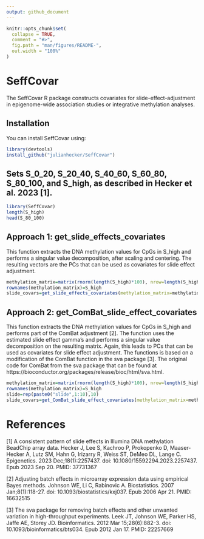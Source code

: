 ---
output: github_document
---

<!-- README.md is generated from README.Rmd. Please edit that file -->

```{r, include = FALSE}
knitr::opts_chunk$set(
  collapse = TRUE,
  comment = "#>",
  fig.path = "man/figures/README-",
  out.width = "100%"
)
```

# SeffCovar

<!-- badges: start -->
<!-- badges: end -->

The SeffCovar R package constructs covariates for slide-effect-adjustment in epigenome-wide association studies or integrative methylation analyses.


## Installation

You can install SeffCovar using:

``` r
library(devtools)
install_github("julianhecker/SeffCovar")
```

## Sets S_0_20, S_20_40, S_40_60, S_60_80, S_80_100, and S_high, as described in Hecker et al. 2023 [1].

```{r example_assess}
library(SeffCovar)
length(S_high)
head(S_80_100)
```


## Approach 1: get_slide_effects_covariates

This function extracts the DNA methylation values for CpGs in S_high and performs a singular value decomposition, after scaling and centering. The resulting vectors are the PCs that can be used as covariates for slide effect adjustment.

```{r approach1}
methylation_matrix=matrix(rnorm(length(S_high)*100), nrow=length(S_high), ncol=100)
rownames(methylation_matrix)=S_high
slide_covars=get_slide_effects_covariates(methylation_matrix=methylation_matrix, input_set=S_high)
```


## Approach 2: get_ComBat_slide_effect_covariates


This function extracts the DNA methylation values for CpGs in S_high and performs part of the ComBat adjustment [2]. The function uses the estimated slide effect gamma's and performs a singular value decomposition on the resulting matrix. Again, this leads to PCs that can be used as covariates for slide effect adjustment. The functions is based on a modification of the ComBat function in the sva package [3]. The original code for ComBat from the sva package that can be found at
https://bioconductor.org/packages/release/bioc/html/sva.html.

```{r approach2}
methylation_matrix=matrix(rnorm(length(S_high)*100), nrow=length(S_high), ncol=100)
rownames(methylation_matrix)=S_high
slide=rep(paste0("slide",1:10),10)
slide_covars=get_ComBat_slide_effect_covariates(methylation_matrix=methylation_matrix, slide=slide, mod=NULL, input_set=S_high)
```


# References

[1] A consistent pattern of slide effects in Illumina DNA methylation BeadChip array data.
Hecker J, Lee S, Kachroo P, Prokopenko D, Maaser-Hecker A, Lutz SM, Hahn G, Irizarry R, Weiss ST, DeMeo DL, Lange C.
Epigenetics. 2023 Dec;18(1):2257437. doi: 10.1080/15592294.2023.2257437. Epub 2023 Sep 20.
PMID: 37731367 

[2] Adjusting batch effects in microarray
expression data using empirical Bayes methods. Johnson WE, Li C, Rabinovic A. Biostatistics. 2007
Jan;8(1):118-27. doi: 10.1093/biostatistics/kxj037. Epub 2006 Apr 21. PMID:
16632515

[3] The sva package for removing batch effects and other unwanted variation in high-throughput experiments.
Leek JT, Johnson WE, Parker HS, Jaffe AE, Storey JD.
Bioinformatics. 2012 Mar 15;28(6):882-3. doi: 10.1093/bioinformatics/bts034. Epub 2012 Jan 17.
PMID: 22257669

